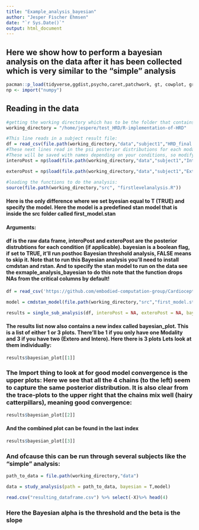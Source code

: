 ```yaml
---
title: "Example_analysis_bayesian"
author: "Jesper Fischer Ehmsen"
date: "`r Sys.Date()`"
output: html_document
---
```



## **Here we show how to perform a bayesian analysis on the data after it has been collected which is very similar to the "simple" analysis**

```r
pacman::p_load(tidyverse,ggdist,psycho,caret,patchwork, gt, cowplot, grid,reticulate,cmdstanr,posterior,rstan,bayesplot)
np <- import("numpy")
```


## **Reading in the data**
```r
#getting the working directory which has to be the folder that contains the folders "data" and "src".
working_directory = "/home/jespere/test_HRD/R-implementation-of-HRD"

#This line reads in a subject result file:
df = read_csv(file.path(working_directory,"data","subject1","HRD_final.txt"))
#These next lines read in the psi posterior distributions for each modality. 
#These will be saved with names depending on your conditions, so modify as needed. 
interoPost = np$load(file.path(working_directory,"data","subject1","Intero_posterior.npy"))

exteroPost = np$load(file.path(working_directory,"data","subject1","Extero_posterior.npy"))

```


```r
#loading the functions to do the analysis:
source(file.path(working_directory,"src", "firstlevelanalysis.R"))
```

#### Here is the only difference where we set byesian equal to T (TRUE) and specify the model. Here the model is a predefined stan model that is inside the src folder called first_model.stan


#### **Arguments:**
#### df is the raw data frame, interoPost and exteroPost are the posterior distrubtions for each condition (if applicable). bayesian is a boolean flag, if set to TRUE, it'll run posthoc Bayesian threshold analysis, FALSE means to skip it. Note that to run this Bayesian analysis you'll need to install cmdstan and rstan. And to specify the stan model to run on the data see the exmaple_analysis_bayesian to do this note that the function drops NAs from the critical columns by default!

```r
df = read_csv('https://github.com/embodied-computation-group/CardioceptionPaper/raw/main/data/Del2_merged.txt') %>% filter(Subject == "sub_0019" & Modality == "Extero")

model = cmdstan_model(file.path(working_directory,"src","first_model.stan"))

results = single_sub_analysis(df, interoPost = NA, exteroPost = NA, bayesian = T,model = model)
```

#### The results list now also contains a new index called bayesian_plot. This is a list of either 1 or 3 plots. There'll be 1 if you only have one Modality and 3 if you have two (Extero and Intero). Here there is 3 plots Lets look at them individually:

```r
results$bayesian_plot[[1]]
```
### The Import thing to look at for good model convergence is the upper plots: Here we see that all the 4 chains (to the left) seem to capture the same posterior distribution. It is also clear from the trace-plots to the upper right that the chains mix well (hairy catterpillars), meaning good convergence:

```r
results$bayesian_plot[[2]]
```


#### And the combined plot can be found in the last index
```r
results$bayesian_plot[[3]]
```


### And ofcause this can be run through several subjects like the "simple" analysis:
```r
path_to_data = file.path(working_directory,"data")

data = study_analysis(path = path_to_data, bayesian = T,model)
```



```r
read.csv("resulting_dataframe.csv") %>% select(-X)%>% head(4)
```

### Here the Bayesian alpha is the threshold and the beta is the slope

